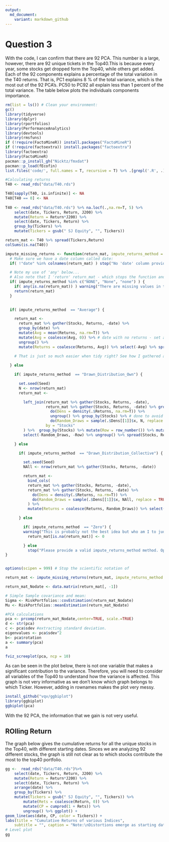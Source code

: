```yaml
---
output:
  md_document:
    variant: markdown_github
---
```


# Question 3

With the code, I can confirm that there are 92 PCA. This number is a large, however, there are 92 unique tickets in the Top40.This is because every year, some stocks get dropped form the Top40, while others get added. Each of the 92 components explains a percentage of the total variation in the T40 returns. That is, PC1 explains 8 % of the total variance, which is the most out of the 92 PCA's. PC50 to PC92 all explain less than 1 percent of the total variance. The table below plots the individuals components importance. 


```r

rm(list = ls()) # Clean your environment:
gc() 
library(tidyverse)
library(dplyr)
library(rportfolios)
library(PerformanceAnalytics)
library(devtools)
library(rmsfuns)
if (!require(FactoMineR)) install.packages("FactoMineR")
if (!require(factoextra)) install.packages("factoextra")
library(factoextra)
library(FactoMineR)
pacman::p_install_gh("Nicktz/fmxdat")
pacman::p_load(fEcofin)
list.files('code/', full.names = T, recursive = T) %>% .[grepl('.R', .)] %>% as.list() %>% walk(~source(.))
```



```r
#Calculating returns
T40 <- read_rds("data/T40.rds")

T40[sapply(T40, is.infinite)] <- NA
T40[T40 == 0] <- NA
    
T40 <- read_rds("data/T40.rds") %>% na.locf(.,na.rm=T, 5) %>%
    select(date, Tickers, Return, J200) %>%
    mutate(Return = Return*J200) %>%
    select(date, Tickers, Return) %>% 
    group_by(Tickers) %>%
    mutate(Tickers = gsub(" SJ Equity", "", Tickers))

return_mat <- T40 %>% spread(Tickers,Return) 
colSums(is.na(T40))

impute_missing_returns <- function(return_mat, impute_returns_method = "NONE", Seed = 1234){
  # Make sure we have a date column called date:
  if( !"date" %in% colnames(return_mat) ) stop("No 'date' column provided in return_mat. Try again please.")

  # Note my use of 'any' below...
  # Also note that I 'return' return_mat - which stops the function and returns return_mat. 
  if( impute_returns_method %in% c("NONE", "None", "none") ) {
    if( any(is.na(return_mat)) ) warning("There are missing values in the return matrix.. Consider maybe using impute_returns_method = 'Drawn_Distribution_Own' / 'Drawn_Distribution_Collective'")
    return(return_mat)
  }

  
  if( impute_returns_method  == "Average") {

    return_mat <-
      return_mat %>% gather(Stocks, Returns, -date) %>%
      group_by(date) %>%
      mutate(Avg = mean(Returns, na.rm=T)) %>%
      mutate(Avg = coalesce(Avg, 0)) %>% # date with no returns - set avg to zero
      ungroup() %>%
      mutate(Returns = coalesce(Returns, Avg)) %>% select(-Avg) %>% spread(Stocks, Returns)

    # That is just so much easier when tidy right? See how I gathered and spread again to give back a wide df?
    
  } else

    if( impute_returns_method  == "Drawn_Distribution_Own") {

      set.seed(Seed)
      N <- nrow(return_mat)
      return_mat <-

        left_join(return_mat %>% gather(Stocks, Returns, -date),
                  return_mat %>% gather(Stocks, Returns, -date) %>% group_by(Stocks) %>%
                    do(Dens = density(.$Returns, na.rm=T)) %>%
                    ungroup() %>% group_by(Stocks) %>% # done to avoid warning.
                    do(Random_Draws = sample(.$Dens[[1]]$x, N, replace = TRUE, prob=.$Dens[[1]]$y)),
                  by = "Stocks"
        ) %>%  group_by(Stocks) %>% mutate(Row = row_number()) %>% mutate(Returns = coalesce(Returns, Random_Draws[[1]][Row])) %>%
        select(-Random_Draws, -Row) %>% ungroup() %>% spread(Stocks, Returns)

    } else

      if( impute_returns_method  == "Drawn_Distribution_Collective") {

        set.seed(Seed)
        NAll <- nrow(return_mat %>% gather(Stocks, Returns, -date))

        return_mat <-
          bind_cols(
          return_mat %>% gather(Stocks, Returns, -date),
          return_mat %>% gather(Stocks, Returns, -date) %>%
            do(Dens = density(.$Returns, na.rm=T)) %>%
            do(Random_Draws = sample(.$Dens[[1]]$x, NAll, replace = TRUE, prob=.$Dens[[1]]$y)) %>% unnest(Random_Draws)
          ) %>%
          mutate(Returns = coalesce(Returns, Random_Draws)) %>% select(-Random_Draws) %>% spread(Stocks, Returns)

      } else

        if( impute_returns_method  == "Zero") {
        warning("This is probably not the best idea but who am I to judge....")
          return_mat[is.na(return_mat)] <- 0

        } else
          stop("Please provide a valid impute_returns_method method. Options include:\n'Average', 'Drawn_Distribution_Own', 'Drawn_Distribution_Collective' and 'Zero'.")
}


options(scipen = 999) # Stop the scientific notation of

return_mat <- impute_missing_returns(return_mat, impute_returns_method = "Drawn_Distribution_Collective", Seed = as.numeric(format( Sys.time(), "%Y%d%H%M")))

return_mat_Nodate <- data.matrix(return_mat[, -1])

# Simple Sample covariance and mean:
Sigma <- RiskPortfolios::covEstimation(return_mat_Nodate)
Mu <- RiskPortfolios::meanEstimation(return_mat_Nodate)

#PCA calculations
pca <- prcomp(return_mat_Nodate,center=TRUE, scale.=TRUE)
d <- str(pca)
c <- pca$sdev #extracting standard deviation.
eigenvalues <- pca$sdev^2
b<- pca$rotation
a <- summary(pca)
a
```


```r
fviz_screeplot(pca, ncp = 10)
```


As can be seen in the plot below, there is not one variable that makes a significant contribution to the variance. Therefore, you will need to consider all variables of the Top40 to understand how the variance is affected. This graph is not very informative as we don't know which graph belongs to which Ticker. However, adding in rownames makes the plot very messy. 
```r
install_github("vqv/ggbiplot")
library(ggbiplot)
ggbiplot(pca)

```

With the 92 PCA, the information that we gain is not very useful. 

## ROlling Return 

The graph below gives the cumulative returns for all the unique stocks in the Top40, with different starting dates. Sinces we are analyzing 92 different stocks, the graph is still not clear as to which stocks contribute the most to the top40 portfolio. 
```r


gg <-  read_rds("data/T40.rds")%>%
    select(date, Tickers, Return, J200) %>%
    mutate(Return = Return*J200) %>%
    select(date, Tickers, Return) %>% 
    arrange(date) %>%
    group_by(Tickers) %>%
    mutate(Tickers = gsub(" SJ Equity", "", Tickers)) %>% 
        mutate(Rets = coalesce(Return, 0)) %>%  
        mutate(CP = cumprod(1 + Rets)) %>% 
        ungroup() %>% ggplot() + 
geom_line(aes(date, CP, color = Tickers)) + 
labs(title = "Cumulative Returns of various Indices", 
    subtitle = "", caption = "Note:\nDistortions emerge as starting dates differ.")
# Level plot
gg

```


